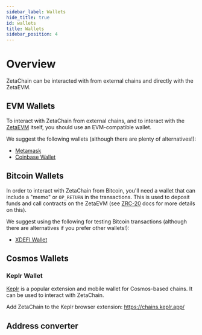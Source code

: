 ```yaml
---
sidebar_label: Wallets
hide_title: true
id: wallets
title: Wallets
sidebar_position: 4
---
```



# Overview

ZetaChain can be interacted with from external chains and directly with the
ZetaEVM.

## EVM Wallets

To interact with ZetaChain from external chains, and to interact with the
[ZetaEVM](/developers/concepts/zeta-evm.mdx) itself, you should use an
EVM-compatible wallet.

We suggest the following wallets (although there are plenty of alternatives!):

- [Metamask](https://metamask.io)
- [Coinbase Wallet](https://www.coinbase.com/wallet)

## Bitcoin Wallets

In order to interact with ZetaChain from Bitcoin, you'll need a wallet that can
include a "memo" or `OP_RETURN` in the transactions. This is used to deposit
funds and call contracts on the ZetaEVM (see
[ZRC-20](/developers/concepts/zeta-evm.mdx) docs for more details on this).

We suggest using the following for testing Bitcoin transactions (although there
are alternatives if you prefer other wallets!):

- [XDEFI Wallet](https://xdefi.io)

## Cosmos Wallets

### Keplr Wallet

[Keplr](https://keplr.app/) is a popular extension and mobile wallet for
Cosmos-based chains. It can be used to interact with ZetaChain.

Add ZetaChain to the Keplr browser extension: https://chains.keplr.app/

## Address converter

<AddressConverter />
